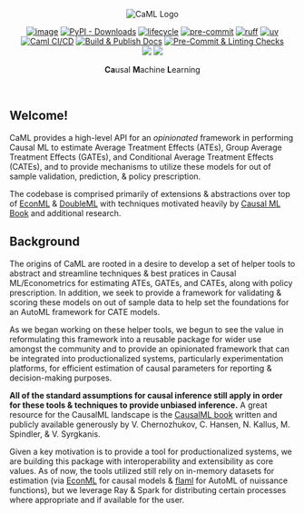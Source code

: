 <center>
<img src="assets/main_logo.svg" align="center" alt="CaML Logo" style="height: auto; width: auto; max-width: 400px;"/>

[![image](https://img.shields.io/pypi/v/caml.svg)](https://pypi.python.org/pypi/caml)
[![PyPI - Downloads](https://img.shields.io/pypi/dm/caml)](https://pypi.python.org/pypi/caml)
[![lifecycle](https://img.shields.io/badge/Lifecycle-Experimental-blue?style=flat)](https://img.shields.io/badge/Lifecycle-Experimental-blue?style=flat)
[![pre-commit](https://img.shields.io/badge/pre--commit-enabled-brightgreen?logo=pre-commit&logoColor=white)](https://github.com/pre-commit/pre-commit)
[![ruff](https://img.shields.io/endpoint?url=https://raw.githubusercontent.com/astral-sh/ruff/main/assets/badge/v2.json)](https://github.com/astral-sh/ruff)
[![uv](https://img.shields.io/endpoint?url=https://raw.githubusercontent.com/astral-sh/uv/main/assets/badge/v0.json)](https://github.com/astral-sh/uv)
<br>
[![Caml CI/CD](https://github.com/jakepenzak/caml/actions/workflows/ci.yml/badge.svg?branch=main)](https://github.com/jakepenzak/caml/actions/workflows/ci.yml)
[![Build & Publish Docs](https://github.com/jakepenzak/caml/actions/workflows/docs.yml/badge.svg)](https://github.com/jakepenzak/caml/actions/workflows/docs.yml)
[![Pre-Commit & Linting Checks](https://github.com/jakepenzak/caml/actions/workflows/lint.yml/badge.svg?branch=main)](https://github.com/jakepenzak/caml/actions/workflows/lint.yml)
<br>
<a href="https://app.codacy.com/gh/jakepenzak/caml/dashboard?utm_source=gh&utm_medium=referral&utm_content=&utm_campaign=Badge_grade"><img src="https://app.codacy.com/project/badge/Grade/cd6cc54c704e4a7aafe20f851bc39236"/></a>
<a href="https://app.codacy.com/gh/jakepenzak/caml/dashboard?utm_source=gh&utm_medium=referral&utm_content=&utm_campaign=Badge_coverage"><img src="https://app.codacy.com/project/badge/Coverage/cd6cc54c704e4a7aafe20f851bc39236"/></a>

**Ca**usal **M**achine **L**earning

</center>

<br>

## Welcome!

CaML provides a high-level API for an _opinionated_ framework in performing Causal ML to estimate Average Treatment Effects (ATEs),
Group Average Treatment Effects (GATEs), and Conditional Average Treatment Effects (CATEs), and to provide mechanisms to utilize these
models for out of sample validation, prediction, & policy prescription.

The codebase is comprised primarily of extensions & abstractions over top of [EconML](https://github.com/py-why/EconML)
& [DoubleML](https://docs.doubleml.org/stable/api/generated/doubleml.datasets.make_confounded_irm_data.html#doubleml.datasets.make_confounded_irm_data)
with techniques motivated heavily by [Causal ML Book](https://causalml-book.org/) and additional research.

## Background

The origins of CaML are rooted in a desire to develop a set of helper tools to abstract and streamline techniques
& best pratices in Causal ML/Econometrics for estimating ATEs, GATEs, and CATEs, along with policy prescription. In
addition, we seek to provide a framework for validating & scoring these models on out of sample data to help
set the foundations for an AutoML framework for CATE models.

As we began working on these helper tools, we begun to see the value in reformulating this framework into a reusable
package for wider use amongst the community and to provide an opinionated framework that can be integrated into productionalized
systems, particularly experimentation platforms, for efficient estimation of causal parameters for reporting & decision-making
purposes.

**All of the standard assumptions for causal inference still apply in order for these tools & techniques to provide
unbiased inference.** A great resource for the CausalML landscape is the [CausalML book](https://www.causalml-book.org/) written and
publicly available generously by V. Chernozhukov, C. Hansen, N. Kallus, M. Spindler, & V. Syrgkanis.

Given a key motivation is to provide a tool for productionalized systems, we are building this package with interoperability
and extensibility as core values. As of now, the tools utilized still rely on in-memory datasets for estimation (via [EconML](https://github.com/py-why/EconML)
for causal models & [flaml](https://microsoft.github.io/FLAML/) for AutoML of nuissance functions), but we leverage Ray & Spark for distributing
certain processes where appropriate and if available for the user.
